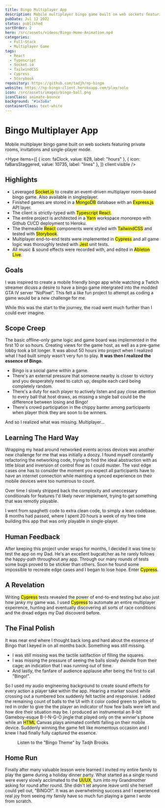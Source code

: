 ```yaml
---
title: Bingo Multiplayer App
description: Mobile multiplayer bingo game built on web sockets featuring private rooms, invitations and single-player mode.
pubDate: Jul 12 2022
status: published
sortOrder: 2
hero: /src/assets/videos/Bingo-Home-Animation.mp4
categories:
  - Full-Stack
  - Multiplayer Game
tags:
  - React
  - Typescript
  - Socket.io
  - TailwindCSS
  - Cypress
  - Storybook
repository: https://github.com/tadjh/np-bingo
website: https://np-bingo-client.herokuapp.com/play/solo
icon: /src/assets/images/bingo-ball.png
iconClass: animate-bounce
background: "#1e3a8a"
containerClass: text-white
---
```



# Bingo Multiplayer App

Mobile multiplayer bingo game built on web sockets featuring private rooms, invitations and single-player mode.

<Hype
  items={[
    { icon: faClock, value: 628, label: "hours" },
    { icon: faBarsStaggered, value: 10735, label: "lines" },
  ]}
  client:visible
/>

## Highlights

- Leveraged <mark>Socket.io</mark> to create an event-driven multiplayer room-based bingo game. Also available in singleplayer.
- Finished games are stored in a <mark>MongoDB</mark> database with an <mark>Express.js</mark> API layer.
- The client is strictly-typed with <mark>Typescript</mark> <mark>React</mark>.
- The entire project is architected in a <mark>Yarn</mark> workspace monorepo with Github CI/CD deployment to <heroku>Heroku</heroku>.
- The themeable <mark>React</mark> components were styled with <mark>TailwindCSS</mark> and tested with <mark>Storybook</mark>.
- Multiplayer end-to-end tests were implemented in <mark>Cypress</mark> and all game logic was thoroughly tested with <mark>Jest</mark> unit tests.
- All music & sound effects were recorded with, and edited in <mark>Ableton Live</mark>.

## Goals

I was inspired to create a mobile friendly bingo app while watching a Twtich streamer dicuss a desire to have a bingo game intergrated into the modded GTA IV server "NoPixel". This felt a like fun project to attempt as coding a game would be a new challenge for me.

While this was the start to the journey, the road went much further than I could ever imagine.

## Scope Creep

The basic offline-only game logic and game board was implemented in the first 10 or so hours. Creating views for the game host, as well as a pre-game lobby took a bit longer. It was about 50 hours into project when I realized what I had built simply wasn't very fun to play. **It was then I realized the essence of Bingo.**

- Bingo is a social game within a game.
- There's an external pressure that someone nearby is closer to victory and you desperately need to catch up, despite each card being completely random.
- There's a duty for each player to actively listen and pay close attention to every ball that host draws, as missing a single ball could be the difference between losing and Bingo!
- There's crowd participation in the chippy banter among participants when player think they are soon to be winners.

And so I realized what was missing. Multiplayer...

## Learning The Hard Way

Wrapping my head around networked events across devices was another new challenge for me that was initially a doozy. I found myself constantly refactoring the networking code, trying to find the ideal abstraction with as little bloat and inversion of control flow as I could muster. The vast edge cases one has to consider the moment you expect all participants have to have an internet connection while mainting a synced experience on their mobile devices were too numerous to count.

Over time I slowly stripped back the complexity and uneccessary conditionals for features I'd likely never implement, trying to get something that was remotly playable.

I went from spaghetti code to extra clean code, to simply a lean codebase. 8 months had passed, where I spent 20 hours a week of my free time building this app that was only playable in single-player.

## Human Feedback

After keeping this project under wraps for months, I decided it was time to test the app on my Dad. He's an excellent bugcatcher as he rarely follows the happy-path throughout any app. Through our many rounds of tests some bugs proved to be stickier than others. Soon he found some impossible to recreate edge cases and I began to lose hope. Enter <mark>Cypress</mark>.

## A Revelation

Writing <mark>Cypress</mark> tests revealed the power of end-to-end testing but also just how janky my game was. I used <mark>Cypress</mark> to automate an entire multiplayer expeirence, hunting and eventually discovering all sorts of race conditions and the dread edges my Dad discoverd before.

## The Final Polish

It was near end where I thought back long and hard about the essence of Bingo that I keyed in on all months back. Something was still missing.

- I was still missing was the tactile satifaction of filling the squares.
- I was missing the pressure of seeing the balls slowly dwindle from their cage; an indication that I was running out of time.
- And lastly, the fanfare of audience applause after being the first to call "Bingo!".

So I used my audio engineering background to create sound effects for every action a player take within the app. Hearing a marker sound while crossing out a numbered box suddenly felt tactile and responsive. I added the remaining count of balls to the UI with it color coded green to yellow to red in order to give the the player an indicator of how few balls were left and how dire their situation may be. I produced an instrumental an 8-bit Gameboy-esque B-I-N-G-O jingle that played only on the winner's phone while an <mark>HTML</mark> Canvas plays animated confetti falling on their mobile device. Suddenly winning the game felt like momentous occasion and I knew I had finally fully captured the essence.

<figure className="flex flex-col items-center">
  <BingoJingle client:only="react" />
  <figcaption>Listen to the "Bingo Theme" by Tadjh Brooks</figcaption>
</figure>

## Home Run

Finally after many valuable lesson were learned I invited my entire family to play the game during a holiday dinner party. What started as a single round were every slowly acclimated to the <mark>UI/UX</mark>, turn into my Grandmother asking for round after round. She didn't let anyone leave until she herself could yell out, "BINGO!". It was an overwhelming success and I experienced real joy from seeing my family have so much fun playing a game I wrote from scratch.
